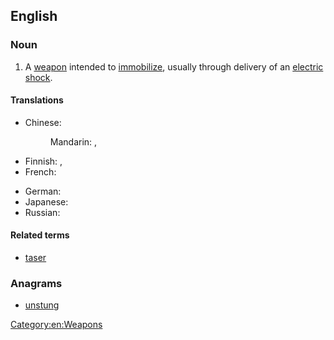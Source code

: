 ==English==
{{wikipedia}}

===Noun===
{{en-noun}}

# A [[weapon]] intended to [[immobilize]], usually through delivery of an [[electric shock]].

====Translations====
{{trans-top|weapon intended to immobilize}}
* Chinese:
*: Mandarin: {{t|zh|電擊槍|sc=Hani}}, {{t|zh|电击枪|tr=diànjīqiāng|sc=Hani}}
* Finnish: {{t-|fi|etälamautin}}, {{t-|fi|tyrmäysase}}
* French: {{t|fr|foudroyeur|m}}
{{trans-mid}}
* German: {{t|de|Elektroschocker|m}}
* Japanese: {{t|ja|スタンガン|tr=sutangan|sc=Jpan}}
* Russian: {{t|ru|электрошокер|m|tr=elektrošóker|sc=Cyrl}}
{{trans-bottom}}

====Related terms====
* [[taser]]

===Anagrams===
* [[unstung#English|unstung]]

[[Category:en:Weapons]]